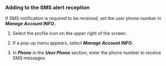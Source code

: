### Adding to the SMS alert reception

If SMS notification is required to be received, set the user phone number in **_Manage Account INFO._**. 

1.  Select the profile icon on the upper right of the screen. 

2.  If a pop-up menu appears, select **_Manage Account INFO._**. 

3.  In **_Phone_** in the **_User Phone_** section, enter the phone number to receive SMS messages.
